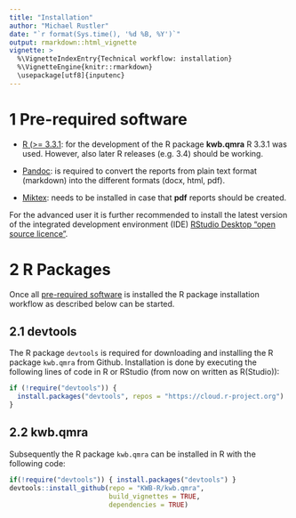 ---
title: "Installation"
author: "Michael Rustler"
date: "`r format(Sys.time(), '%d %B, %Y')`"
output: rmarkdown::html_vignette
vignette: >
  %\VignetteIndexEntry{Technical workflow: installation}
  %\VignetteEngine{knitr::rmarkdown}
  \usepackage[utf8]{inputenc}
---

# 1 Pre-required software


- [R (>= 3.3.1](https://cloud.r-project.org/): for the development of the R 
package **kwb.qmra** R 3.3.1 was used. However, also later R releases 
(e.g. 3.4) should be working.  

- [Pandoc](http://pandoc.org/installing.html): is required to convert the reports 
from plain text format (markdown) into the different formats (docx, html, pdf). 

- [Miktex](https://miktex.org/download): needs to be installed in case that **pdf** reports 
should be created.


For the advanced user it is further recommended to install the latest version of 
the integrated development environment (IDE) [RStudio Desktop "open source licence"](https://www.rstudio.com/products/rstudio/download2/#download). 


# 2 R Packages

Once all [pre-required software](#pre-required-software) is installed the R 
package installation workflow as described below can be started.


## 2.1 devtools 

The R package `devtools` is required for downloading and installing the R package 
`kwb.qmra` from Github. Installation is done by executing the following 
lines of code in R or RStudio (from now on written as R(Studio)):

```{r eval = FALSE}
if (!require("devtools")) {
  install.packages("devtools", repos = "https://cloud.r-project.org")
}
```

## 2.2 kwb.qmra

Subsequently the R package `kwb.qmra` can be installed in R with the following code:

```{r eval = FALSE}
if(!require("devtools")) { install.packages("devtools") }
devtools::install_github(repo = "KWB-R/kwb.qmra", 
                         build_vignettes = TRUE,
                         dependencies = TRUE)
```


